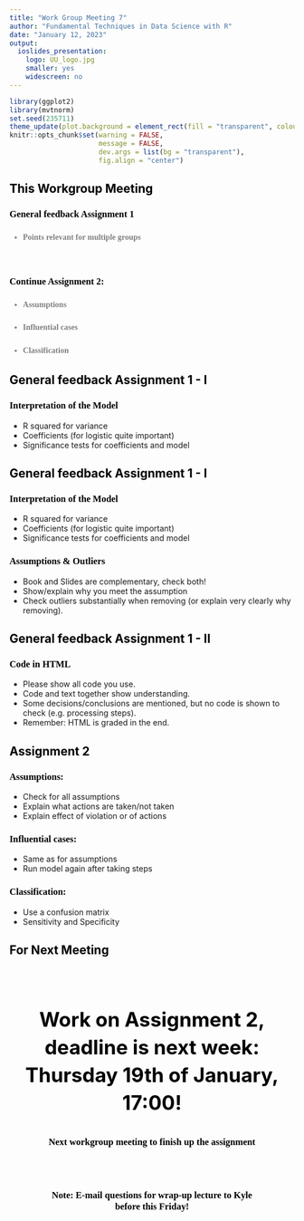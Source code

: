 ```yaml
---
title: "Work Group Meeting 7"
author: "Fundamental Techniques in Data Science with R"
date: "January 12, 2023"
output:
  ioslides_presentation:
    logo: UU_logo.jpg
    smaller: yes
    widescreen: no
---
```


<style>
h2{
  color: black;
}

h3{
  color: black;
  font-family: "Rockwell";
  text-align: left;
}

h4{
  color: grey;
  font-family: "Rockwell";
  text-align: left;
  line-height: 1.5;
}

.forceBreak { -webkit-column-break-after: always; break-after: column; }

#centertext{
color: black;
text-align: center;
font-size: 35px;
line-height: 1.4;
}

#centerh3
{
color: black;
font-family: "Rockwell";
text-align: center;
}

#subtext
{
color: grey;
text-align: center;
font-size: 25px;
line-height: 1.4;
}

</style>

```r
library(ggplot2)
library(mvtnorm)
set.seed(235711)
theme_update(plot.background = element_rect(fill = "transparent", colour = NA))
knitr::opts_chunk$set(warning = FALSE, 
                      message = FALSE, 
                      dev.args = list(bg = "transparent"), 
                      fig.align = "center")
```


## This Workgroup Meeting

<h3> General feedback Assignment 1 </h3>
<h4> - Points relevant for multiple groups </h4>
<br>

<h3> Continue Assignment 2:</h3>
<h4> - Assumptions </h4>
<h4> - Influential cases </h4>
<h4> - Classification </h4>

## General feedback Assignment 1 - I

<h3> Interpretation of the Model </h3>

* R squared for variance
* Coefficients (for logistic quite important)
* Significance tests for coefficients and model 


## General feedback Assignment 1 - I

<h3> Interpretation of the Model </h3>

* R squared for variance
* Coefficients (for logistic quite important)
* Significance tests for coefficients and model 

<h3> Assumptions & Outliers </h3>

* Book and Slides are complementary, check both! 
* Show/explain why you meet the assumption 
* Check outliers substantially when removing (or explain very clearly why removing). 

## General feedback Assignment 1 - II

<h3> Code in HTML </h3>

* Please show all code you use.
* Code and text together show understanding.
* Some decisions/conclusions are mentioned, but no code is shown to check (e.g. processing steps).
* Remember: HTML is graded in the end. 

## Assignment 2

<h3> Assumptions: </h3>
- Check for all assumptions
- Explain what actions are taken/not taken
- Explain effect of violation or of actions

<h3> Influential cases: </h3>
- Same as for assumptions
- Run model again after taking steps

<h3> Classification: </h3>
- Use a confusion matrix
- Sensitivity and Specificity

## For Next Meeting

<br><br>
<p id = "centertext"><b> Work on Assignment 2, deadline is next week: Thursday 19th of January, 17:00! </b></p>

<h3 id = "centerh3"> Next workgroup meeting to finish up the assignment </h3>

<br><br>

<h3 id = "centerh3"> Note: E-mail questions for wrap-up lecture to Kyle <br> before this Friday! </h3>



